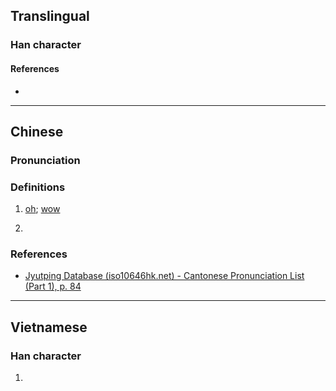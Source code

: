 {{character info}}
==Translingual==

===Han character===
{{Han char|rn=30|rad=口|as=16|sn=19|four=|canj=RMBG|ids=⿰口霍}}

====References====
* {{Han ref|kx=0213.471|dkj=04575|dj=0436.230|hdz=10701.200|uh=56AF|ud=22191}}

----

==Chinese==
{{zh-forms}}

===Pronunciation===
{{zh-pron
|m=huò
|m-s=
|dg=
|c=ho1
|c-t=
|g=
|h=pfs=
|j=
|mb=
|md=
|mn=
|mn-t=
|w=
|x=
|mc=y
|oc=y
|cat=intj
}}

===Definitions===
{{zh-hanzi}}

# {{n-g|An [[interjection]] expressing [[surprise]] or [[admiration]]:}} [[oh]]; [[wow]]
# {{n-g|Sound of [[laughter]].}}

===References===
* [http://www.iso10646hk.net/jp/document/download.jsp Jyutping Database (iso10646hk.net) - Cantonese Pronunciation List (Part 1), p. 84]

----

==Vietnamese==

===Han character===
{{vi-hantu|[[oác]]|rs=口16}}

# {{rfdef|vi|sort=口16}}